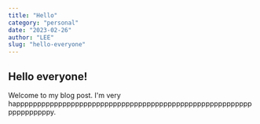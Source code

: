 ```yaml
---
title: "Hello"
category: "personal"
date: "2023-02-26"
author: "LEE"
slug: "hello-everyone"
---
```


## Hello everyone!

Welcome to my blog post. I'm very happppppppppppppppppppppppppppppppppppppppppppppppppppppppppppppppppy.
